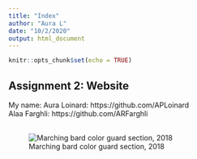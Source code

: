 ```yaml
---
title: "Index"
author: "Aura L"
date: "10/2/2020"
output: html_document
---
```


```r
knitr::opts_chunk$set(echo = TRUE)
```

## Assignment 2: Website 

My name: Aura Loinard: https://github.com/APLoinard \
Alaa Farghli:  https://github.com/ARFarghli 
\
\

![Marching bard color guard section, 2018](/Users/aploinard/Desktop/FOTOS/Band/46488144_1922885477807300_1549115096448368640_o.jpg)